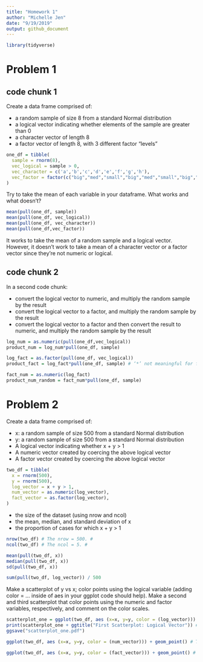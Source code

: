```yaml
---
title: "Homework 1"
author: "Michelle Jen"
date: "9/19/2019"
output: github_document
---
```

```r
library(tidyverse)
```

# Problem 1
## code chunk 1

Create a data frame comprised of:

* a random sample of size 8 from a standard Normal distribution
* a logical vector indicating whether elements of the sample are greater than 0
* a character vector of length 8
* a factor vector of length 8, with 3 different factor “levels”

```r
one_df = tibble(
  sample = rnorm(8),
  vec_logical = sample > 0,
  vec_character = c('a','b','c','d','e','f','g','h'),
  vec_factor = factor(c("big","med","small","big","med","small","big","small"))
)
```

Try to take the mean of each variable in your dataframe. What works and what doesn’t?

```r
mean(pull(one_df, sample))
mean(pull(one_df, vec_logical))
mean(pull(one_df, vec_character))
mean(pull(one_df,vec_factor))
```
It works to take the mean of a random sample and a logical vector. However, it doesn't work to take a mean of a character vector or a factor vector since they're not numeric or logical. 

## code chunk 2

In a second code chunk:

* convert the logical vector to numeric, and multiply the random sample by the result
* convert the logical vector to a factor, and multiply the random sample by the result
* convert the logical vector to a factor and then convert the result to numeric, and multiply the random sample by the result

```r
log_num = as.numeric(pull(one_df,vec_logical))
product_num = log_num*pull(one_df, sample)

log_fact = as.factor(pull(one_df, vec_logical))
product_fact = log_fact*pull(one_df, sample) # ‘*’ not meaningful for factors. This makes sense since the factor vector did not yield a mean.#

fact_num = as.numeric(log_fact)
product_num_random = fact_num*pull(one_df, sample)
```

# Problem 2

Create a data frame comprised of:

* x: a random sample of size 500 from a standard Normal distribution
* y: a random sample of size 500 from a standard Normal distribution
* A logical vector indicating whether x + y > 1
* A numeric vector created by coercing the above logical vector
* A factor vector created by coercing the above logical vector

```r
two_df = tibble(
  x = rnorm(500),
  y = rnorm(500),
  log_vector = x + y > 1,
  num_vector = as.numeric(log_vector),
  fact_vector = as.factor(log_vector),
)
```

* the size of the dataset (using nrow and ncol) 
* the mean, median, and standard deviation of x 
* the proportion of cases for which x + y > 1

```r
nrow(two_df) # The nrow = 500. #
ncol(two_df) # The ncol = 5. #

mean(pull(two_df, x))
median(pull(two_df, x))
sd(pull(two_df, x))

sum(pull(two_df, log_vector)) / 500
```

Make a scatterplot of y vs x; color points using the logical variable (adding color = ... inside of aes in your ggplot code should help). Make a second and third scatterplot that color points using the numeric and factor variables, respectively, and comment on the color scales.

```r
scatterplot_one = ggplot(two_df, aes (x=x, y=y, color = (log_vector))) + geom_point()
print(scatterplot_one + ggtitle("First Scatterplot: Logical Vector")) # The red represents when the logical vector is false, that is x + y =< 1. The blue represents when the logical vector is true, that is x + y > 1. #
ggsave("scatterplot_one.pdf")

ggplot(two_df, aes (x=x, y=y, color = (num_vector))) + geom_point() # The darker blue represents when the numeric vector is false, that is x + y =<. The lighter blue represents when the numeric factor is true, that is x + y > 1.The scale is continuous since it's a numeric vector but values are either 1 or 0 (true or false) so theren't any colors in between#

ggplot(two_df, aes (x=x, y=y, color = (fact_vector))) + geom_point() # The red represents when the factor vector is false, that is x + y =< 1. The blue represents when the factor vector is true, that is x + y > 1. #
```

